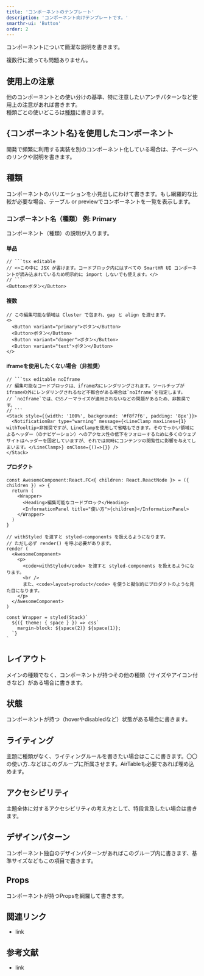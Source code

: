```yaml
---
title: 'コンポーネントのテンプレート'
description: 'コンポーネント向けテンプレートです。'
smarthr-ui: 'Button'
order: 2
---
```



コンポーネントについて簡潔な説明を書きます。

複数行に渡っても問題ありません。

<ComponentStory name="Button" />

## 使用上の注意

他のコンポーネントとの使い分けの基準、特に注意したいアンチパターンなど使用上の注意があれば書きます。  
種類ごとの使いどころは[種類](#h2-2)に書きます。


## \{コンポーネント名\}を使用したコンポーネント

開発で頻繁に利用する実装を別のコンポーネント化している場合は、子ページへのリンクや説明を書きます。

## 種類

コンポーネントのバリエーションを小見出しにわけて書きます。もし網羅的な比較が必要な場合、テーブル or previewでコンポーネントを一覧を表示します。

### コンポーネント名（種類） 例: Primary

コンポーネント（種類）の説明が入ります。

#### 単品

```tsx editable
// ```tsx editable
// <>この中に JSX が書けます。コードブロック内にはすべての SmartHR UI コンポーネントが読み込まれているため明示的に import しないでも使えます。</>
// ```
<Button>ボタン</Button>
```

#### 複数

```tsx editable
// この編集可能な領域は Cluster で包まれ、gap と align を渡せます。
<>
  <Button variant="primary">ボタン</Button>
  <Button>ボタン</Button>
  <Button variant="danger">ボタン</Button>
  <Button variant="text">ボタン</Button>
</>
```

#### iframeを使用したくない場合（非推奨）

```tsx editable noIframe
// ```tsx editable noIframe
// 編集可能なコードブロックは、iframe内にレンダリングされます。ツールチップがiframeの外にレンダリングされるなど不都合がある場合は`noIframe`を指定します。
// `noIframe`では、CSSノーマライズが適用されないなどの問題があるため、非推奨です。
// ```
<Stack style={{width: '100%', background: '#f8f7f6', padding: '8px'}}>
  <NotificationBar type="warning" message={<LineClamp maxLines={1} withTooltip>非推奨ですが、LineClampを使用して省略もできます。そのでっかい領域によるヘッダー（のナビゲーション）へのアクセス性の低下をフォローするために多くのウェブサイトはヘッダーを固定していますが、それでは同時にコンテンツの閲覧性に影響を与えてしまいます。</LineClamp>} onClose={()=>{}} />
</Stack>
```

#### プロダクト

```tsx editable withStyled layout=product
const AwesomeComponent:React.FC<{ children: React.ReactNode }> = ({ children }) => {
  return (
    <Wrapper>
      <Heading>編集可能なコードブロック</Heading>
      <InformationPanel title="使い方">{children}</InformationPanel>
    </Wrapper>
  )
}

// withStyled を渡すと styled-components を扱えるようになります。
// ただし必ず render() を呼ぶ必要があります。
render (
  <AwesomeComponent>
    <p>
      <code>withStyled</code> を渡すと styled-components を扱えるようになります。
      <br />
      また、<code>layout=product</code> を使うと擬似的にプロダクトのような見た目になります。
    </p>
  </AwesomeComponent>
)

const Wrapper = styled(Stack)`
  ${({ theme: { space } }) => css`
    margin-block: ${space(2)} ${space(1)};
  `}
`
```

## レイアウト

メインの種類でなく、コンポーネントが持つその他の種類（サイズやアイコン付きなど）がある場合に書きます。

## 状態

コンポーネントが持つ（hoverやdisabledなど）状態がある場合に書きます。

## ライティング

主題に種類がなく、ライティングルールを書きたい場合はここに書きます。〇〇の使い方..などはこのグループに所属させます。AirTableも必要であれば埋め込めます。

## アクセシビリティ

主題全体に対するアクセシビリティの考え方として、特段言及したい場合は書きます。

## デザインパターン

コンポーネント独自のデザインパターンがあればこのグループ内に書きます、基準サイズなどもこの項目で書きます。

## Props

コンポーネントが持つPropsを網羅して書きます。

<ComponentPropsTable name="Button" />

## 関連リンク

- link

## 参考文献

- link
